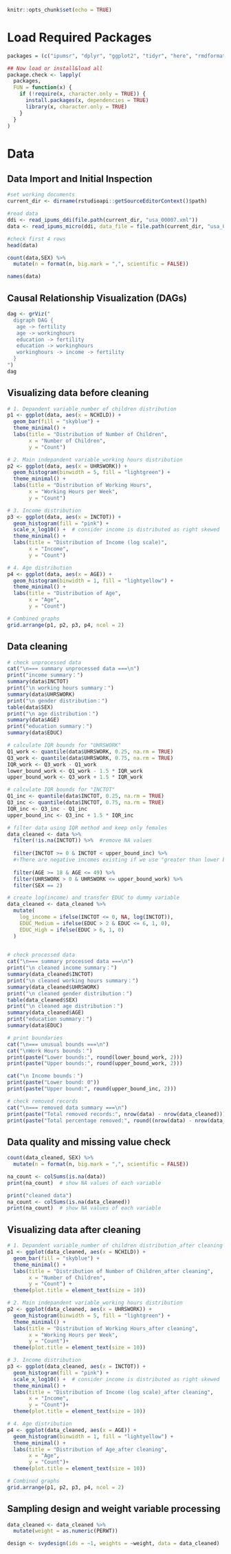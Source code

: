 ```r
knitr::opts_chunk$set(echo = TRUE)
```

# Load Required Packages

```r
packages = (c("ipumsr", "dplyr", "ggplot2", "tidyr", "here", "rmdformats", "srvyr", "DiagrammeR", "gridExtra", "survey", "Matrix", "haven", "gtsummary", "pscl","lmtest", "sandwich","zoo","stargazer","gt","modelsummary", "here"))

## Now load or install&load all
package.check <- lapply(
  packages,
  FUN = function(x) {
    if (!require(x, character.only = TRUE)) {
      install.packages(x, dependencies = TRUE)
      library(x, character.only = TRUE)
    }
  }
)
```

# Data

## Data Import and Initial Inspection

```r
#set working documents
current_dir <- dirname(rstudioapi::getSourceEditorContext()$path)

#read data
ddi <- read_ipums_ddi(file.path(current_dir, "usa_00007.xml"))
data <- read_ipums_micro(ddi, data_file = file.path(current_dir, "usa_00007.dat"))

#check first 4 rows
head(data)

count(data,SEX) %>%
  mutate(n = format(n, big.mark = ",", scientific = FALSE))

names(data)
```

## Causal Relationship Visualization (**DAGs)**

```r

dag <- grViz("
  digraph DAG {
   age -> fertility
   age -> workinghours
   education -> fertility
   education -> workinghours
   workinghours -> income -> fertility
  }
")
dag
```

## Visualizing data before cleaning

```r

# 1. Depandent variable_number of children distribution
p1 <- ggplot(data, aes(x = NCHILD)) +
  geom_bar(fill = "skyblue") +
  theme_minimal() +
  labs(title = "Distribution of Number of Children",
       x = "Number of Children",
       y = "Count")

# 2. Main indepandent variable_working hours distribution
p2 <- ggplot(data, aes(x = UHRSWORK)) +
  geom_histogram(binwidth = 5, fill = "lightgreen") +
  theme_minimal() +
  labs(title = "Distribution of Working Hours",
       x = "Working Hours per Week",
       y = "Count")

# 3. Income distribution
p3 <- ggplot(data, aes(x = INCTOT)) +
  geom_histogram(fill = "pink") +
  scale_x_log10() +  # consider income is distributed as right skewed
  theme_minimal() +
  labs(title = "Distribution of Income (log scale)",
       x = "Income",
       y = "Count")

# 4. Age distribution
p4 <- ggplot(data, aes(x = AGE)) +
  geom_histogram(binwidth = 1, fill = "lightyellow") +
  theme_minimal() +
  labs(title = "Distribution of Age",
       x = "Age",
       y = "Count")

# Combined graphs
grid.arrange(p1, p2, p3, p4, ncol = 2)

```

## Data cleaning

```r

# check unprocessed data
cat("\n=== summary unprocessed data ===\n")
print("income summary：")
summary(data$INCTOT)
print("\n working hours summary：")
summary(data$UHRSWORK)
print("\n gender distribution：")
table(data$SEX)
print("\n age distribution：")
summary(data$AGE)
print("education summary：")
summary(data$EDUC)

# calculate IQR bounds for "UHRSWORK"
Q1_work <- quantile(data$UHRSWORK, 0.25, na.rm = TRUE)
Q3_work <- quantile(data$UHRSWORK, 0.75, na.rm = TRUE)
IQR_work <- Q3_work - Q1_work
lower_bound_work <- Q1_work - 1.5 * IQR_work
upper_bound_work <- Q3_work + 1.5 * IQR_work

# calculate IQR bounds for "INCTOT"
Q1_inc <- quantile(data$INCTOT, 0.25, na.rm = TRUE)
Q3_inc <- quantile(data$INCTOT, 0.75, na.rm = TRUE)
IQR_inc <- Q3_inc - Q1_inc
upper_bound_inc <- Q3_inc + 1.5 * IQR_inc

# filter data using IQR method and keep only females
data_cleaned <- data %>%
  filter(!is.na(INCTOT)) %>%  #remove NA values
 
  filter(INCTOT >= 0 & INCTOT < upper_bound_inc) %>%
  #↑There are negative incomes existing if we use "greater than lower bounds" here, therefore we use "equal and greater than 0" instead
  
  filter(AGE >= 18 & AGE <= 49) %>%
  filter(UHRSWORK > 0 & UHRSWORK <= upper_bound_work) %>%
  filter(SEX == 2)

# create log(income) and transfer EDUC to dummy variable
data_cleaned <- data_cleaned %>%
  mutate(
    log_income = ifelse(INCTOT <= 0, NA, log(INCTOT)),
    EDUC_Medium = ifelse(EDUC > 2 & EDUC <= 6, 1, 0),
    EDUC_High = ifelse(EDUC > 6, 1, 0)
  )
  

# check processed data
cat("\n=== summary processed data ===\n")
print("\n cleaned income summary：")
summary(data_cleaned$INCTOT)
print("\n cleaned working hours summary：")
summary(data_cleaned$UHRSWORK)
print("\n cleaned gender distribution：")
table(data_cleaned$SEX)
print("\n cleaned age distribution：")
summary(data_cleaned$AGE)
print("education summary：")
summary(data$EDUC)

# print boundaries
cat("\n=== unusual bounds ===\n")
cat("\nWork Hours bounds：")
print(paste("Lower bounds:", round(lower_bound_work, 2)))
print(paste("Upper bounds:", round(upper_bound_work, 2)))

cat("\n Income bounds：")
print(paste("Lower bound: 0"))
print(paste("Upper bound:", round(upper_bound_inc, 2)))

# check removed records
cat("\n=== removed data summary ===\n")
print(paste("Total removed records:", nrow(data) - nrow(data_cleaned)))
print(paste("Total percentage removed:", round((nrow(data) - nrow(data_cleaned))/nrow(data)*100, 2), "%"))

```

## Data quality and missing value check

```r
count(data_cleaned, SEX) %>%
  mutate(n = format(n, big.mark = ",", scientific = FALSE))

na_count <- colSums(is.na(data))
print(na_count)  # show NA values of each variable

print("cleaned data")
na_count <- colSums(is.na(data_cleaned))
print(na_count)  # show NA values of each variable
```

## Visualizing data after cleaning

```r

# 1. Depandent variable_number of children distribution_after cleaning
p1 <- ggplot(data_cleaned, aes(x = NCHILD)) +
  geom_bar(fill = "skyblue") +
  theme_minimal() +
  labs(title = "Distribution of Number of Children_after cleaning",
       x = "Number of Children",
       y = "Count") +
  theme(plot.title = element_text(size = 10))

# 2. Main indepandent variable_working hours distribution
p2 <- ggplot(data_cleaned, aes(x = UHRSWORK)) +
  geom_histogram(binwidth = 5, fill = "lightgreen") +
  theme_minimal() +
  labs(title = "Distribution of Working Hours_after cleaning",
       x = "Working Hours per Week",
       y = "Count")+
  theme(plot.title = element_text(size = 10))

# 3. Income distribution
p3 <- ggplot(data_cleaned, aes(x = INCTOT)) +
  geom_histogram(fill = "pink") +
  scale_x_log10() +  # consider income is distributed as right skewed
  theme_minimal() +
  labs(title = "Distribution of Income (log scale)_after cleaning",
       x = "Income",
       y = "Count")+
  theme(plot.title = element_text(size = 10))

# 4. Age distribution
p4 <- ggplot(data_cleaned, aes(x = AGE)) +
  geom_histogram(binwidth = 1, fill = "lightyellow") +
  theme_minimal() +
  labs(title = "Distribution of Age_after cleaning",
       x = "Age",
       y = "Count")+
  theme(plot.title = element_text(size = 10))

# Combined graphs
grid.arrange(p1, p2, p3, p4, ncol = 2)

```

## Sampling design and weight variable processing

```r

data_cleaned <- data_cleaned %>%
  mutate(weight = as.numeric(PERWT)) 

design <- svydesign(ids = ~1, weights = ~weight, data = data_cleaned)
```
